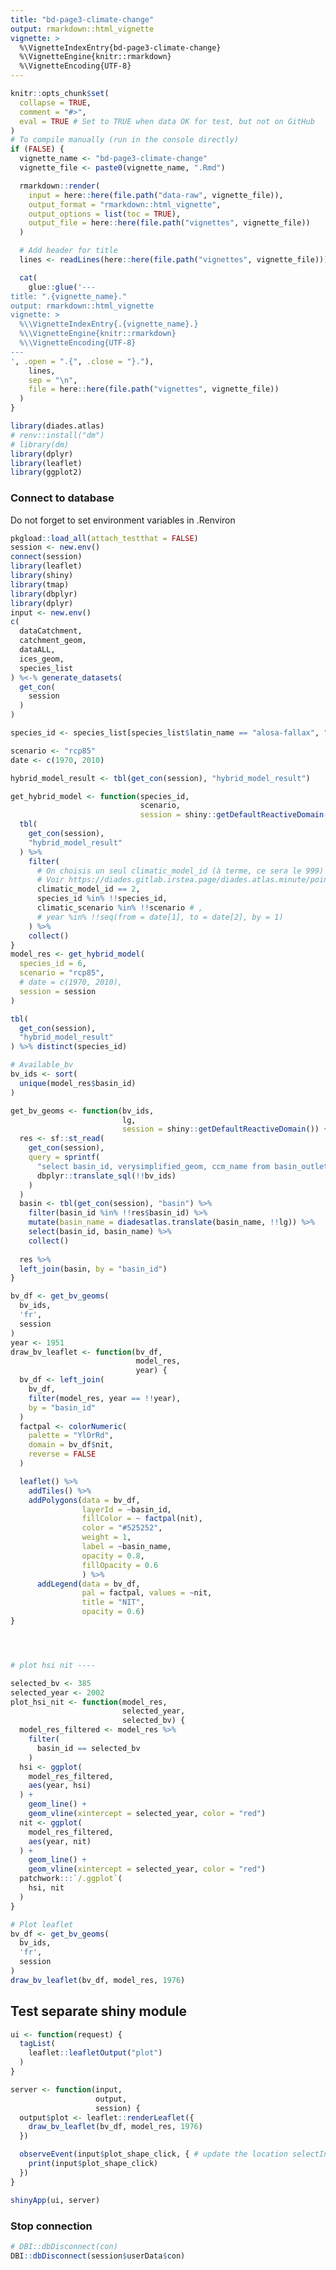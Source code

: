 ```yaml
---
title: "bd-page3-climate-change"
output: rmarkdown::html_vignette
vignette: >
  %\VignetteIndexEntry{bd-page3-climate-change}
  %\VignetteEngine{knitr::rmarkdown}
  %\VignetteEncoding{UTF-8}
---
```


```r
knitr::opts_chunk$set(
  collapse = TRUE,
  comment = "#>",
  eval = TRUE # Set to TRUE when data OK for test, but not on GitHub
)
# To compile manually (run in the console directly)
if (FALSE) {
  vignette_name <- "bd-page3-climate-change"
  vignette_file <- paste0(vignette_name, ".Rmd")

  rmarkdown::render(
    input = here::here(file.path("data-raw", vignette_file)),
    output_format = "rmarkdown::html_vignette",
    output_options = list(toc = TRUE),
    output_file = here::here(file.path("vignettes", vignette_file))
  )

  # Add header for title
  lines <- readLines(here::here(file.path("vignettes", vignette_file)))

  cat(
    glue::glue('---
title: ".{vignette_name}."
output: rmarkdown::html_vignette
vignette: >
  %\\VignetteIndexEntry{.{vignette_name}.}
  %\\VignetteEngine{knitr::rmarkdown}
  %\\VignetteEncoding{UTF-8}
---
', .open = ".{", .close = "}."),
    lines,
    sep = "\n",
    file = here::here(file.path("vignettes", vignette_file))
  )
}
```

```r
library(diades.atlas)
# renv::install("dm")
# library(dm)
library(dplyr)
library(leaflet)
library(ggplot2)
```

### Connect to database

Do not forget to set environment variables in .Renviron
```r
pkgload::load_all(attach_testthat = FALSE)
session <- new.env()
connect(session)
library(leaflet)
library(shiny)
library(tmap)
library(dbplyr)
library(dplyr)
input <- new.env()
c(
  dataCatchment,
  catchment_geom,
  dataALL,
  ices_geom,
  species_list
) %<-% generate_datasets(
  get_con(
    session
  )
)

species_id <- species_list[species_list$latin_name == "alosa-fallax", "species_id"]

scenario <- "rcp85"
date <- c(1970, 2010)

hybrid_model_result <- tbl(get_con(session), "hybrid_model_result")

get_hybrid_model <- function(species_id,
                             scenario,
                             session = shiny::getDefaultReactiveDomain()) {
  tbl(
    get_con(session),
    "hybrid_model_result"
  ) %>%
    filter(
      # On choisis un seul climatic_model_id (à terme, ce sera le 999)
      # Voir https://diades.gitlab.irstea.page/diades.atlas.minute/point-davancement.html#page-3
      climatic_model_id == 2,
      species_id %in% !!species_id,
      climatic_scenario %in% !!scenario # ,
      # year %in% !!seq(from = date[1], to = date[2], by = 1)
    ) %>%
    collect()
}
model_res <- get_hybrid_model(
  species_id = 6,
  scenario = "rcp85",
  # date = c(1970, 2010),
  session = session
)

tbl(
  get_con(session),
  "hybrid_model_result"
) %>% distinct(species_id)

# Available_bv
bv_ids <- sort(
  unique(model_res$basin_id)
)

get_bv_geoms <- function(bv_ids,
                         lg,
                         session = shiny::getDefaultReactiveDomain()) {
  res <- sf::st_read(
    get_con(session),
    query = sprintf(
      "select basin_id, verysimplified_geom, ccm_name from basin_outlet where basin_id IN %s",
      dbplyr::translate_sql(!!bv_ids)
    )
  )
  basin <- tbl(get_con(session), "basin") %>%
    filter(basin_id %in% !!res$basin_id) %>%
    mutate(basin_name = diadesatlas.translate(basin_name, !!lg)) %>%
    select(basin_id, basin_name) %>%
    collect()
  
  res %>%
  left_join(basin, by = "basin_id")
}

bv_df <- get_bv_geoms(
  bv_ids,
  'fr',
  session
)
year <- 1951
draw_bv_leaflet <- function(bv_df,
                            model_res,
                            year) {
  bv_df <- left_join(
    bv_df,
    filter(model_res, year == !!year),
    by = "basin_id"
  )
  factpal <- colorNumeric(
    palette = "YlOrRd",
    domain = bv_df$nit,
    reverse = FALSE
  )

  leaflet() %>%
    addTiles() %>%
    addPolygons(data = bv_df, 
                layerId = ~basin_id, 
                fillColor = ~ factpal(nit),
                color = "#525252",
                weight = 1,
                label = ~basin_name,
                opacity = 0.8,
                fillOpacity = 0.6
                ) %>% 
      addLegend(data = bv_df,
                pal = factpal, values = ~nit,
                title = "NIT",
                opacity = 0.6)
}




# plot hsi nit ----

selected_bv <- 385
selected_year <- 2002
plot_hsi_nit <- function(model_res,
                         selected_year,
                         selected_bv) {
  model_res_filtered <- model_res %>%
    filter(
      basin_id == selected_bv
    )
  hsi <- ggplot(
    model_res_filtered,
    aes(year, hsi)
  ) +
    geom_line() +
    geom_vline(xintercept = selected_year, color = "red")
  nit <- ggplot(
    model_res_filtered,
    aes(year, nit)
  ) +
    geom_line() +
    geom_vline(xintercept = selected_year, color = "red")
  patchwork:::`/.ggplot`(
    hsi, nit
  )
}

# Plot leaflet
bv_df <- get_bv_geoms(
  bv_ids,
  'fr',
  session
)
draw_bv_leaflet(bv_df, model_res, 1976)
```

## Test separate shiny module

```r
ui <- function(request) {
  tagList(
    leaflet::leafletOutput("plot")
  )
}

server <- function(input,
                   output,
                   session) {
  output$plot <- leaflet::renderLeaflet({
    draw_bv_leaflet(bv_df, model_res, 1976)
  })

  observeEvent(input$plot_shape_click, { # update the location selectInput on map clicks
    print(input$plot_shape_click)
  })
}

shinyApp(ui, server)
```


### Stop connection

```r
# DBI::dbDisconnect(con)
DBI::dbDisconnect(session$userData$con)
```
